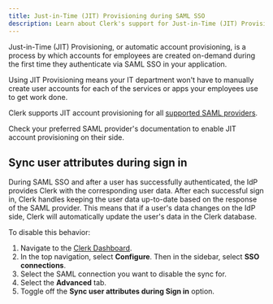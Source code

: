 ```yaml
---
title: Just-in-Time (JIT) Provisioning during SAML SSO
description: Learn about Clerk's support for Just-in-Time (JIT) Provisioning during SAML SSO.
---
```


Just-in-Time (JIT) Provisioning, or automatic account provisioning, is a process by which accounts for employees are created on-demand during the first time they authenticate via SAML SSO in your application.

Using JIT Provisioning means your IT department won't have to manually create user accounts for each of the services or apps your employees use to get work done.

Clerk supports JIT account provisioning for all [supported SAML providers](/docs/authentication/enterprise-connections/overview).

Check your preferred SAML provider's documentation to enable JIT account provisioning on their side.

## Sync user attributes during sign in

During SAML SSO and after a user has successfully authenticated, the IdP provides Clerk with the corresponding user data. After each successful sign in, Clerk handles keeping the user data up-to-date based on the response of the SAML provider. This means that if a user's data changes on the IdP side, Clerk will automatically update the user's data in the Clerk database.

To disable this behavior:

1. Navigate to the [Clerk Dashboard](https://dashboard.clerk.com/last-active?path=user-authentication/sso-connections).
1. In the top navigation, select **Configure**. Then in the sidebar, select **SSO connections**.
1. Select the SAML connection you want to disable the sync for.
1. Select the **Advanced** tab.
1. Toggle off the **Sync user attributes during Sign in** option.
